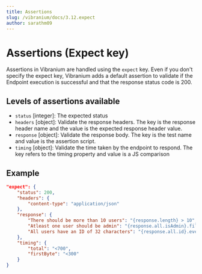 ```yaml
---
title: Assertions
slug: /vibranium/docs/3.12.expect
author: sarathm09
---
```


# Assertions (Expect key)

Assertions in Vibranium are handled using the `expect` key. Even if you don't specify the expect key, Vibranium adds a default assertion to validate if the Endpoint execution is successful and that the response status code is 200.

## Levels of assertions available
- `status` [integer]: The expected status
- `headers` [object]: Validate the response headers. The key is the response header name and the value is the expected response header value.
- `response` [object]: Validate the response body. The key is the test name and value is the assertion script.
- `timing` [object]: Validate the time taken by the endpoint to respond. The key refers to the timing property and value is a JS comparison

## Example

```json
"expect": {
    "status": 200,
    "headers": {
        "content-type": "application/json"
    },
    "response": {
        "There should be more than 10 users": "{response.length} > 10",
        "Atleast one user should be admin": "{response.all.isAdmin}.filter(isAdmin => isAdmin).length === 0",
        "All users have an ID of 32 characters": "{response.all.id}.every(id => id.length === 36)"
    },
    "timing": {
        "total": "<700",
        "firstByte": "<300"
    }
}
```